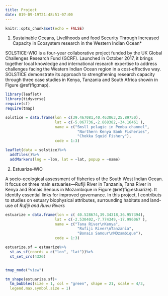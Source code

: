 ```yaml
---
title: Project
date: 019-09-19T21:48:51-07:00
---
```



```r
knitr::opts_chunk$set(echo = FALSE)
```


1. Sustainable Oceans, Livelihoods and food Security Through Increased Capacity in Ecosystem research in the Western Indian Ocean*

SOLSTICE-WIO is a four-year collaborative project funded by the UK Global Challenges Research Fund (GCRF). Launched in October 2017, it brings together local knowledge and international research expertise to address challenges facing the Western Indian Ocean region in a cost-effective way. SOLSTICE demonstrate its approach to strengthening research capacity through three case studies in Kenya, Tanzania and South Africa showin in Figure \@ref(fig:map). 

```r

library(leaflet)
library(tidyverse)
require(sf)
require(tmap)

```

```r

solstice = data.frame(lon = c(39.467081,40.463063,25.89750), 
                      lat = c(-5.067736,-2.868382,-34.16461 ), 
                      name = c("Smsll pelagic in Pemba channel", 
                                "Northern Kenya Bank Fisheries",
                                "Chokka Squid Fishery"),
                      code = 1:3)

leaflet(data = solstice)%>%
  addTiles()%>%
  addMarkers(lng = ~lon, lat = ~lat, popup = ~name)
```


2. Estuarize-WIO

A socio-ecological assessment of fisheries  of the South West Indian Ocean. It focus on three main estuaries---Rufiji River in Tanzania, Tana River in Kenya and Bonais Senous in Mozambique in Figure \@ref(fig:estuarize). It identify essential links for improved governance. In this project, I contributs to studies on estuary biophysical attributes, surrounding habitats and land-use of *Rufiji and Ruvu Rivers*

```r

estuarize = data.frame(lon = c( 40.528674,39.34318,36.957394), 
                      lat = c(-2.530402,-7.774349,-17.996067 ), 
                      name = c("Tana River\nKenya", 
                                "Rufiji River\nTanzania",
                                "Bonais Samour\nMOzambique"),
                      code = 1:3)

estuarize.sf = estuarize%>%
  st_as_sf(coords = c("lon", "lat"))%>%
  st_set_crs(4326)


tmap_mode("view")

tm_shape(estuarize.sf)+
  tm_bubbles(size = 1, col = "green", shape = 21, scale = 4/3,
  legend.max.symbol.size = 1)
```

